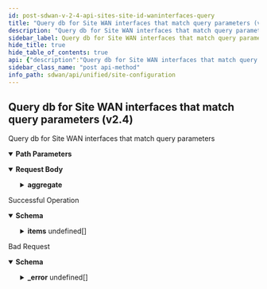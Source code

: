 ```yaml
---
id: post-sdwan-v-2-4-api-sites-site-id-waninterfaces-query
title: "Query db for Site WAN interfaces that match query parameters (v2.4)"
description: "Query db for Site WAN interfaces that match query parameters"
sidebar_label: Query db for Site WAN interfaces that match query parameters (v2.4)
hide_title: true
hide_table_of_contents: true
api: {"description":"Query db for Site WAN interfaces that match query parameters","operationId":"post-sdwan-v2.4-api-sites-site_id-waninterfaces-query","parameters":[{"description":"Site Id","in":"path","name":"site_id","required":true,"schema":{"description":"Site Id","type":"string"}}],"requestBody":{"content":{"application/json":{"schema":{"properties":{"aggregate":{"description":"Aggregate","properties":{"field":{"description":"Field","type":"string"},"operator":{"description":"Operator","enum":["max","count","min","avg","sum"],"type":"string"}}},"dest_page":{"description":"Dest Page","format":"int32","type":"integer"},"getDeleted":{"description":"GetDeleted","type":"boolean"},"group_by":{"description":"Group By","items":{"description":"Group By","type":"string"},"type":"array"},"id":{"description":"Id","type":"string"},"last_query_ts":{"description":"Last Query Ts","format":"int64","type":"integer"},"limit":{"description":"Limit","format":"int32","type":"integer"},"next_query":{"type":"object"},"query_params":{"type":"object"},"retrieved_fields":{"description":"Retrieved Fields","items":{"description":"Retrieved Fields","type":"string"},"type":"array"},"retrieved_fields_mask":{"description":"Retrieved Fields Mask","type":"boolean"},"sort_params":{"type":"object"},"total_count":{"description":"Total Count","format":"int64","type":"integer"}}}}}},"responses":{"200":{"content":{"application/json":{"schema":{"allOf":[{"properties":{"count":{"format":"int32","type":"integer"},"deleted_count":{"format":"int64","type":"integer"},"deleted_ids":{"items":{"type":"string"},"type":"array"},"id":{"type":"string"},"next_query":{"type":"object"},"total_count":{"format":"int64","type":"integer"}},"type":"object"},{"properties":{"items":{"items":{"properties":{"aggregate":{"description":"Aggregate","properties":{"field":{"description":"Field","type":"string"},"operator":{"description":"Operator","enum":["max","count","min","avg","sum"],"type":"string"}}},"dest_page":{"description":"Dest Page","format":"int32","type":"integer"},"getDeleted":{"description":"GetDeleted","type":"boolean"},"group_by":{"description":"Group By","items":{"description":"Group By","type":"string"},"type":"array"},"id":{"description":"Id","type":"string"},"last_query_ts":{"description":"Last Query Ts","format":"int64","type":"integer"},"limit":{"description":"Limit","format":"int32","type":"integer"},"next_query":{"type":"object"},"query_params":{"type":"object"},"retrieved_fields":{"description":"Retrieved Fields","items":{"description":"Retrieved Fields","type":"string"},"type":"array"},"retrieved_fields_mask":{"description":"Retrieved Fields Mask","type":"boolean"},"sort_params":{"type":"object"},"total_count":{"description":"Total Count","format":"int64","type":"integer"}}},"type":"array"}},"type":"object"}]}}},"description":"Successful Operation"},"400":{"content":{"application/json":{"example":{"value":{"_error":[{"code":"INVALID_JSON_EXTRA_ATTRIBUTE"},{"code":"WANINTERFACE_CONFIG_INVALID_SITE_ID"}]}},"schema":{"properties":{"_error":{"items":{"properties":{"code":{"type":"string"},"message":{"type":"string"}}},"type":"array"}}}}},"description":"Bad Request"}},"tags":["Site Configuration"],"method":"post","path":"/sdwan/v2.4/api/sites/{site_id}/waninterfaces/query","jsonRequestBodyExample":{"aggregate":{"field":"string","operator":"max"},"dest_page":0,"getDeleted":true,"group_by":["string"],"id":"string","last_query_ts":0,"limit":0,"next_query":{},"query_params":{},"retrieved_fields":["string"],"retrieved_fields_mask":true,"sort_params":{},"total_count":0},"info":{"contact":{},"description":"List of APIs used to manage your site specific configuration attributes, and HA configuration for both branch and data center sites.","title":"Site Configuration","version":"Latest"},"postman":{"name":"Query db for Site WAN interfaces that match query parameters (v2.4)","description":{"content":"Query db for Site WAN interfaces that match query parameters","type":"text/plain"},"url":{"path":["sdwan","v2.4","api","sites",":site_id","waninterfaces","query"],"host":["{{baseUrl}}"],"query":[],"variable":[{"disabled":false,"description":{"content":"(Required) Site Id","type":"text/plain"},"type":"any","value":"","key":"site_id"}]},"header":[{"key":"Content-Type","value":"application/json"},{"key":"Accept","value":"application/json"}],"method":"POST","body":{"mode":"raw","raw":"\"\"","options":{"raw":{"language":"json"}}}}}
sidebar_class_name: "post api-method"
info_path: sdwan/api/unified/site-configuration
---
```



## Query db for Site WAN interfaces that match query parameters (v2.4)



Query db for Site WAN interfaces that match query parameters

<details style={{"marginBottom":"1rem"}} data-collapsed={false} open={true}><summary style={{}}><strong>Path Parameters</strong></summary><div><ul><ParamsItem className={"paramsItem"} param={{"description":"Site Id","in":"path","name":"site_id","required":true,"schema":{"description":"Site Id","type":"string"}}}></ParamsItem></ul></div></details><MimeTabs><TabItem label={"application/json"} value={"application/json-schema"}><details style={{}} data-collapsed={false} open={true}><summary style={{"textAlign":"left"}}><strong>Request Body</strong></summary><div style={{"textAlign":"left","marginLeft":"1rem"}}></div><ul style={{"marginLeft":"1rem"}}><SchemaItem collapsible={true} className={"schemaItem"}><details style={{}}><summary style={{}}><strong>aggregate</strong><span style={{"opacity":"0.6"}}> </span></summary><div style={{"marginLeft":"1rem"}}><div style={{"marginTop":".5rem","marginBottom":".5rem"}}>

Aggregate

</div><SchemaItem collapsible={false} name={"field"} required={false} schemaDescription={"Field"} schemaName={"string"} qualifierMessage={undefined} defaultValue={undefined}></SchemaItem><SchemaItem collapsible={false} name={"operator"} required={false} schemaDescription={"Operator"} schemaName={"string"} qualifierMessage={"**Possible values:** [`max`, `count`, `min`, `avg`, `sum`]"} defaultValue={undefined}></SchemaItem></div></details></SchemaItem><SchemaItem collapsible={false} name={"dest_page"} required={false} schemaDescription={"Dest Page"} schemaName={"int32"} qualifierMessage={undefined} defaultValue={undefined}></SchemaItem><SchemaItem collapsible={false} name={"getDeleted"} required={false} schemaDescription={"GetDeleted"} schemaName={"boolean"} qualifierMessage={undefined} defaultValue={undefined}></SchemaItem><SchemaItem collapsible={false} name={"group_by"} required={false} schemaDescription={"Group By"} schemaName={"string[]"} qualifierMessage={undefined} defaultValue={undefined}></SchemaItem><SchemaItem collapsible={false} name={"id"} required={false} schemaDescription={"Id"} schemaName={"string"} qualifierMessage={undefined} defaultValue={undefined}></SchemaItem><SchemaItem collapsible={false} name={"last_query_ts"} required={false} schemaDescription={"Last Query Ts"} schemaName={"int64"} qualifierMessage={undefined} defaultValue={undefined}></SchemaItem><SchemaItem collapsible={false} name={"limit"} required={false} schemaDescription={"Limit"} schemaName={"int32"} qualifierMessage={undefined} defaultValue={undefined}></SchemaItem><SchemaItem collapsible={false} name={"next_query"} required={false} schemaDescription={undefined} schemaName={"object"} qualifierMessage={undefined} defaultValue={undefined}></SchemaItem><SchemaItem collapsible={false} name={"query_params"} required={false} schemaDescription={undefined} schemaName={"object"} qualifierMessage={undefined} defaultValue={undefined}></SchemaItem><SchemaItem collapsible={false} name={"retrieved_fields"} required={false} schemaDescription={"Retrieved Fields"} schemaName={"string[]"} qualifierMessage={undefined} defaultValue={undefined}></SchemaItem><SchemaItem collapsible={false} name={"retrieved_fields_mask"} required={false} schemaDescription={"Retrieved Fields Mask"} schemaName={"boolean"} qualifierMessage={undefined} defaultValue={undefined}></SchemaItem><SchemaItem collapsible={false} name={"sort_params"} required={false} schemaDescription={undefined} schemaName={"object"} qualifierMessage={undefined} defaultValue={undefined}></SchemaItem><SchemaItem collapsible={false} name={"total_count"} required={false} schemaDescription={"Total Count"} schemaName={"int64"} qualifierMessage={undefined} defaultValue={undefined}></SchemaItem></ul></details></TabItem></MimeTabs><div><ApiTabs><TabItem label={"200"} value={"200"}><div>

Successful Operation

</div><div><MimeTabs groupId={"mime-type"}><TabItem label={"application/json"} value={"application/json"}><SchemaTabs groupId={"schema-tabs"}><TabItem label={"Schema"} value={"Schema"}><details style={{}} data-collapsed={false} open={true}><summary style={{"textAlign":"left"}}><strong>Schema</strong></summary><div style={{"textAlign":"left","marginLeft":"1rem"}}></div><ul style={{"marginLeft":"1rem"}}><SchemaItem collapsible={false} name={"count"} required={false} schemaDescription={undefined} schemaName={"int32"} qualifierMessage={undefined} defaultValue={undefined}></SchemaItem><SchemaItem collapsible={false} name={"deleted_count"} required={false} schemaDescription={undefined} schemaName={"int64"} qualifierMessage={undefined} defaultValue={undefined}></SchemaItem><SchemaItem collapsible={false} name={"deleted_ids"} required={false} schemaDescription={undefined} schemaName={"string[]"} qualifierMessage={undefined} defaultValue={undefined}></SchemaItem><SchemaItem collapsible={false} name={"id"} required={false} schemaDescription={undefined} schemaName={"string"} qualifierMessage={undefined} defaultValue={undefined}></SchemaItem><SchemaItem collapsible={false} name={"next_query"} required={false} schemaDescription={undefined} schemaName={"object"} qualifierMessage={undefined} defaultValue={undefined}></SchemaItem><SchemaItem collapsible={false} name={"total_count"} required={false} schemaDescription={undefined} schemaName={"int64"} qualifierMessage={undefined} defaultValue={undefined}></SchemaItem><SchemaItem collapsible={true} className={"schemaItem"}><details style={{}}><summary style={{}}><strong>items</strong><span style={{"opacity":"0.6"}}> undefined[]</span></summary><div style={{"marginLeft":"1rem"}}><SchemaItem collapsible={true} className={"schemaItem"}><details style={{}}><summary style={{}}><strong>aggregate</strong><span style={{"opacity":"0.6"}}> </span></summary><div style={{"marginLeft":"1rem"}}><div style={{"marginTop":".5rem","marginBottom":".5rem"}}>

Aggregate

</div><SchemaItem collapsible={false} name={"field"} required={false} schemaDescription={"Field"} schemaName={"string"} qualifierMessage={undefined} defaultValue={undefined}></SchemaItem><SchemaItem collapsible={false} name={"operator"} required={false} schemaDescription={"Operator"} schemaName={"string"} qualifierMessage={"**Possible values:** [`max`, `count`, `min`, `avg`, `sum`]"} defaultValue={undefined}></SchemaItem></div></details></SchemaItem><SchemaItem collapsible={false} name={"dest_page"} required={false} schemaDescription={"Dest Page"} schemaName={"int32"} qualifierMessage={undefined} defaultValue={undefined}></SchemaItem><SchemaItem collapsible={false} name={"getDeleted"} required={false} schemaDescription={"GetDeleted"} schemaName={"boolean"} qualifierMessage={undefined} defaultValue={undefined}></SchemaItem><SchemaItem collapsible={false} name={"group_by"} required={false} schemaDescription={"Group By"} schemaName={"string[]"} qualifierMessage={undefined} defaultValue={undefined}></SchemaItem><SchemaItem collapsible={false} name={"id"} required={false} schemaDescription={"Id"} schemaName={"string"} qualifierMessage={undefined} defaultValue={undefined}></SchemaItem><SchemaItem collapsible={false} name={"last_query_ts"} required={false} schemaDescription={"Last Query Ts"} schemaName={"int64"} qualifierMessage={undefined} defaultValue={undefined}></SchemaItem><SchemaItem collapsible={false} name={"limit"} required={false} schemaDescription={"Limit"} schemaName={"int32"} qualifierMessage={undefined} defaultValue={undefined}></SchemaItem><SchemaItem collapsible={false} name={"next_query"} required={false} schemaDescription={undefined} schemaName={"object"} qualifierMessage={undefined} defaultValue={undefined}></SchemaItem><SchemaItem collapsible={false} name={"query_params"} required={false} schemaDescription={undefined} schemaName={"object"} qualifierMessage={undefined} defaultValue={undefined}></SchemaItem><SchemaItem collapsible={false} name={"retrieved_fields"} required={false} schemaDescription={"Retrieved Fields"} schemaName={"string[]"} qualifierMessage={undefined} defaultValue={undefined}></SchemaItem><SchemaItem collapsible={false} name={"retrieved_fields_mask"} required={false} schemaDescription={"Retrieved Fields Mask"} schemaName={"boolean"} qualifierMessage={undefined} defaultValue={undefined}></SchemaItem><SchemaItem collapsible={false} name={"sort_params"} required={false} schemaDescription={undefined} schemaName={"object"} qualifierMessage={undefined} defaultValue={undefined}></SchemaItem><SchemaItem collapsible={false} name={"total_count"} required={false} schemaDescription={"Total Count"} schemaName={"int64"} qualifierMessage={undefined} defaultValue={undefined}></SchemaItem></div></details></SchemaItem></ul></details></TabItem><TabItem label={"Example (from schema)"} value={"Example (from schema)"}><ResponseSamples responseExample={"{\n  \"count\": 0,\n  \"deleted_count\": 0,\n  \"deleted_ids\": [\n    \"string\"\n  ],\n  \"id\": \"string\",\n  \"next_query\": {},\n  \"total_count\": 0,\n  \"items\": [\n    {\n      \"aggregate\": {\n        \"field\": \"string\",\n        \"operator\": \"max\"\n      },\n      \"dest_page\": 0,\n      \"getDeleted\": true,\n      \"group_by\": [\n        \"string\"\n      ],\n      \"id\": \"string\",\n      \"last_query_ts\": 0,\n      \"limit\": 0,\n      \"next_query\": {},\n      \"query_params\": {},\n      \"retrieved_fields\": [\n        \"string\"\n      ],\n      \"retrieved_fields_mask\": true,\n      \"sort_params\": {},\n      \"total_count\": 0\n    }\n  ]\n}"} language={"json"}></ResponseSamples></TabItem></SchemaTabs></TabItem></MimeTabs></div></TabItem><TabItem label={"400"} value={"400"}><div>

Bad Request

</div><div><MimeTabs groupId={"mime-type"}><TabItem label={"application/json"} value={"application/json"}><SchemaTabs groupId={"schema-tabs"}><TabItem label={"Schema"} value={"Schema"}><details style={{}} data-collapsed={false} open={true}><summary style={{"textAlign":"left"}}><strong>Schema</strong></summary><div style={{"textAlign":"left","marginLeft":"1rem"}}></div><ul style={{"marginLeft":"1rem"}}><SchemaItem collapsible={true} className={"schemaItem"}><details style={{}}><summary style={{}}><strong>_error</strong><span style={{"opacity":"0.6"}}> undefined[]</span></summary><div style={{"marginLeft":"1rem"}}><SchemaItem collapsible={false} name={"code"} required={false} schemaDescription={undefined} schemaName={"string"} qualifierMessage={undefined} defaultValue={undefined}></SchemaItem><SchemaItem collapsible={false} name={"message"} required={false} schemaDescription={undefined} schemaName={"string"} qualifierMessage={undefined} defaultValue={undefined}></SchemaItem></div></details></SchemaItem></ul></details></TabItem><TabItem label={"Example (from schema)"} value={"Example (from schema)"}><ResponseSamples responseExample={"{\n  \"_error\": [\n    {\n      \"code\": \"string\",\n      \"message\": \"string\"\n    }\n  ]\n}"} language={"json"}></ResponseSamples></TabItem><TabItem label={"Example"} value={"Example"}><ResponseSamples responseExample={"{\n  \"value\": {\n    \"_error\": [\n      {\n        \"code\": \"INVALID_JSON_EXTRA_ATTRIBUTE\"\n      },\n      {\n        \"code\": \"WANINTERFACE_CONFIG_INVALID_SITE_ID\"\n      }\n    ]\n  }\n}"} language={"json"}></ResponseSamples></TabItem></SchemaTabs></TabItem></MimeTabs></div></TabItem></ApiTabs></div>
      